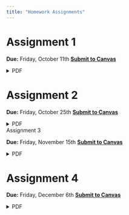 ```yaml
---
title: "Homework Assignments"
---
```


# Assignment 1 
**Due:** Friday, October 11th
[**Submit to Canvas**](https://canvas.uoregon.edu/courses/251353/assignments/1721122){target="_blank"}
```{=html}
<details>
  <summary>PDF</summary>
  <a class="btn btn-primary btn-lg cv-download" href="assignment1/main.pdf" target="_blank">
    <i class="fa-solid fa-file-arrow-down"></i>&ensp;Download
  </a>
  <div class="embed-container">
    <iframe src="assignment1/main.pdf" style="border: 0.5px" height="1000" width="800"></iframe>
  </div>
</details>
```

# Assignment 2
**Due:** Friday, October 25th
[**Submit to Canvas**](https://canvas.uoregon.edu/courses/251353/assignments/1721123){target="_blank"}
```{=html}
<details>
  <summary>PDF</summary>
  <a class="btn btn-primary btn-lg cv-download" href="assignment2/main.pdf" target="_blank">
    <i class="fa-solid fa-file-arrow-down"></i>&ensp;Download
  </a>
  <div class="embed-container">
    <iframe src="assignment2/main.pdf" style="border: 0.5px" height="1000" width="800"></iframe>
  </div>
</details
```

# Assignment 3
**Due:** Friday, November 15th
[**Submit to Canvas**](https://canvas.uoregon.edu/courses/251353/assignments/1721124){target="_blank"}
```{=html}
<details>
  <summary>PDF</summary>
  <a class="btn btn-primary btn-lg cv-download" href="assignment3/main.pdf" target="_blank">
    <i class="fa-solid fa-file-arrow-down"></i>&ensp;Download
  </a>
  <div class="embed-container">
    <iframe src="assignment3/main.pdf" style="border: 0.5px" height="1000" width="800"></iframe>
  </div>
</details>
```

# Assignment 4
**Due:** Friday, December 6th
[**Submit to Canvas**](https://canvas.uoregon.edu/courses/251353/assignments/1721125){target="_blank"}
```{=html}
<details>
  <summary>PDF</summary>
  <a class="btn btn-primary btn-lg cv-download" href="assignment4/main.pdf" target="_blank">
    <i class="fa-solid fa-file-arrow-down"></i>&ensp;Download
  </a>
  <div class="embed-container">
    <iframe src="assignment4/main.pdf" style="border: 0.5px" height="1000" width="800"></iframe>
  </div>
</details>
```
